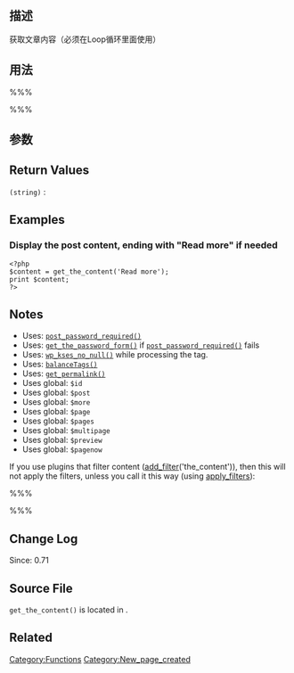 {{Languages|
{{zh-cn|get the content}}
}}
== 描述 ==
获取文章内容（必须在Loop循环里面使用）

== 用法 ==
%%%<?php get_the_content( $more_link_text, $stripteaser ) ?>%%%

== 参数 ==
{{Parameter|$more_link_text|string|当有更多内容时，显示的文字。|optional|null}}
{{Parameter|$stripteaser|boolean|Strip teaser content before the more text.|optional|false}}

== Return Values ==
; <tt>(string)</tt> : 

== Examples ==
=== Display the post content, ending with "Read more" if needed ===
<pre>
<?php
$content = get_the_content('Read more');
print $content;
?>
</pre>

== Notes ==
* Uses: [[Function_Reference/post_password_required|<tt>post_password_required()</tt>]]
* Uses: [[Function_Reference/get_the_password_form|<tt>get_the_password_form()</tt>]] if [[Function_Reference/post_password_required|<tt>post_password_required()</tt>]] fails
* Uses: [[Function_Reference/wp_kses_no_null|<tt>wp_kses_no_null()</tt>]] while processing the <!--more--> tag.
* Uses: [[Function_Reference/balanceTags|<tt>balanceTags()</tt>]]
* Uses: [[Template_Tags/get_permalink|<tt>get_permalink()</tt>]]
* Uses global: <tt>$id</tt>
* Uses global: <tt>$post</tt>
* Uses global: <tt>$more</tt>
* Uses global: <tt>$page</tt>
* Uses global: <tt>$pages</tt>
* Uses global: <tt>$multipage</tt>
* Uses global: <tt>$preview</tt>
* Uses global: <tt>$pagenow</tt>

If you use plugins that filter content ([[Function_Reference/add_filter|add_filter]]('the_content')), then this will not apply the filters, unless you call it this way (using [[Function_Reference/apply_filters|apply_filters]]):

%%%<?php apply_filters('the_content',get_the_content( $more_link_text, $stripteaser, $more_file )) ?>%%%

== Change Log ==
Since: 0.71

== Source File ==
<tt>get_the_content()</tt> is located in {{Trac|wp-includes/post-template.php|tags/{{CurrentVersion}}|180}}.

== Related ==
<!--
    To Do:
    Need to find related functions.
    Need to create groups of functions and create templates to add them to a page quickly.
    Some functions may be related to many groups of functions.
-->

{{Tag Footer}}

[[Category:Functions]]
[[Category:New_page_created]]